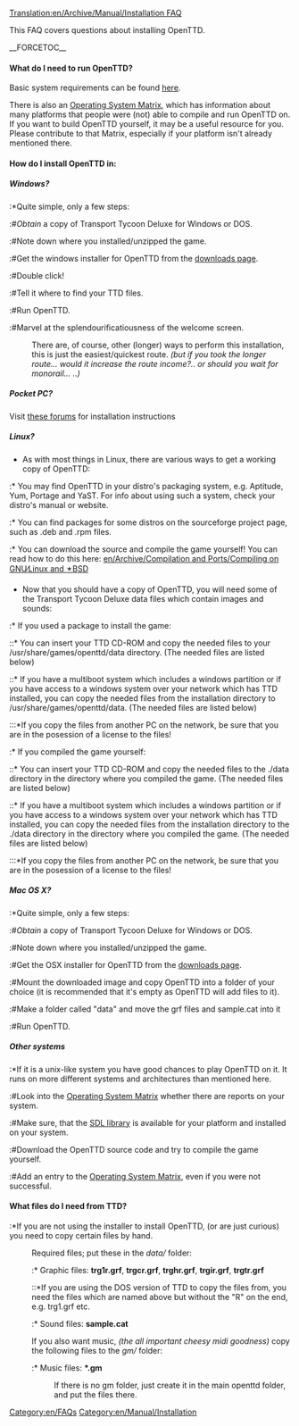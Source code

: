 [[Translation:en/Archive/Manual/Installation FAQ]]
[[Category:en/FAQs]]
[[Category:en/Manual/Installation]]

This FAQ covers questions about installing OpenTTD.

__FORCETOC__
====What do I need to run OpenTTD?====
Basic system requirements can be found [[en/Archive/Manual/System Requirements|here]].

There is also an [[en/OSMatrix|Operating System Matrix]], which has information about many platforms that people were (not) able to compile and run OpenTTD on. If you want to build OpenTTD yourself, it may be a useful resource for you. Please contribute to that Matrix, especially if your platform isn't already mentioned there.

====How do I install OpenTTD in:====
=====Windows?=====
:*Quite simple, only a few steps:
:#''Obtain'' a copy of Transport Tycoon Deluxe for Windows or DOS.
:#Note down where you installed/unzipped the game.
:#Get the windows installer for OpenTTD from the [http://www.openttd.org/downloads.php downloads page].
:#Double click!
:#Tell it where to find your TTD files.
:#Run OpenTTD.
:#Marvel at the splendourificatiousness of the welcome screen.

:There are, of course, other (longer) ways to perform this installation, this is just the easiest/quickest route. ''(but if you took the longer route... would it increase the route income?.. or should you wait for monorail... ..)''

=====Pocket PC?=====
Visit [http://www.esoftinteractive.com/forums/viewforum.php?f=23 these forums] for installation instructions

=====Linux?=====
* As with most things in Linux, there are various ways to get a working copy of OpenTTD:
:* You may find OpenTTD in your distro's packaging system, e.g. Aptitude, Yum, Portage and YaST. For info about using such a system, check your distro's manual or website.
:* You can find packages for some distros on the sourceforge project page, such as .deb and .rpm files.
:* You can download the source and compile the game yourself! You can read how to do this here: [[en/Archive/Compilation and Ports/Compiling on GNU∕Linux and 🟉BSD]]
* Now that you should have a copy of OpenTTD, you will need some of the Transport Tycoon Deluxe data files which contain images and sounds:
:* If you used a package to install the game:
::* You can insert your TTD CD-ROM and copy the needed files to your /usr/share/games/openttd/data directory. (The needed files are listed below)
::* If you have a multiboot system which includes a windows partition or if you have access to a windows system over your network which has TTD installed, you can copy the needed files from the installation directory to /usr/share/games/openttd/data. (The needed files are listed below)
:::*If you copy the files from another PC on the network, be sure that you are in the posession of a license to the files!
:* If you compiled the game yourself:
::* You can insert your TTD CD-ROM and copy the needed files to the ./data directory in the directory where you compiled the game. (The needed files are listed below)
::* If you have a multiboot system which includes a windows partition or if you have access to a windows system over your network which has TTD installed, you can copy the needed files from the installation directory to the ./data directory in the directory where you compiled the game. (The needed files are listed below)
:::*If you copy the files from another PC on the network, be sure that you are in the posession of a license to the files!

=====Mac OS X?=====
:*Quite simple, only a few steps:
:#''Obtain'' a copy of Transport Tycoon Deluxe for Windows or DOS.
:#Note down where you installed/unzipped the game.
:#Get the OSX installer for OpenTTD from the [http://www.openttd.com/downloads.php downloads page].
:#Mount the downloaded image and copy OpenTTD into a folder of your choice (it is recommended that it's empty as OpenTTD will add files to it).
:#Make a folder called "data" and move the grf files and sample.cat into it
:#Run OpenTTD.

=====Other systems=====
:*If it is a unix-like system you have good chances to play OpenTTD on it. It runs on more different systems and architectures than mentioned here.
:#Look into the [[en/OSMatrix|Operating System Matrix]] whether there are reports on your system.
:#Make sure, that the [http://libsdl.org SDL library] is available for your platform and installed on your system.
:#Download the OpenTTD source code and try to compile the game yourself.
:#Add an entry to the [[en/OSMatrix|Operating System Matrix]], even if you were not successful.

====What files do I need from TTD?====
:*If you are not using the installer to install OpenTTD, (or are just curious) you need to copy certain files by hand.
:Required files; put these in the <i>data/</i> folder:
::* Graphic files: <b>trg1r.grf</b>, <b>trgcr.grf</b>, <b>trghr.grf</b>, <b>trgir.grf</b>, <b>trgtr.grf</b>
:::*If you are using the DOS version of TTD to copy the files from, you need the files which are named above but without the "R" on the end, e.g. trg1.grf etc.
::* Sound files: <b>sample.cat</b>
:If you also want music, ''(the all important cheesy midi goodness)'' copy the following files to the  <i>gm/</i> folder:
::* Music files: <b>*.gm</b>
::If there is no gm folder, just create it in the main openttd folder, and put the files there.